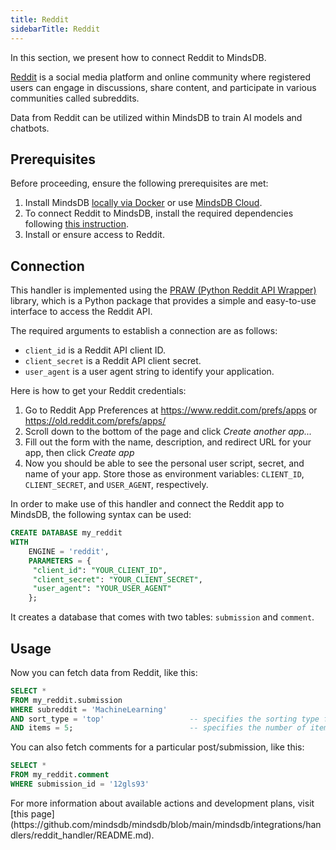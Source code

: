 ```yaml
---
title: Reddit
sidebarTitle: Reddit
---
```


In this section, we present how to connect Reddit to MindsDB.

[Reddit](https://www.reddit.com/) is a social media platform and online community where registered users can engage in discussions, share content, and participate in various communities called subreddits.

Data from Reddit can be utilized within MindsDB to train AI models and chatbots.

## Prerequisites

Before proceeding, ensure the following prerequisites are met:

1. Install MindsDB [locally via Docker](https://docs.mindsdb.com/setup/self-hosted/docker) or use [MindsDB Cloud](https://cloud.mindsdb.com/).
2. To connect Reddit to MindsDB, install the required dependencies following [this instruction](/setup/self-hosted/docker#install-dependencies).
3. Install or ensure access to Reddit.

## Connection

This handler is implemented using the [PRAW (Python Reddit API Wrapper)](https://praw.readthedocs.io/en/latest/) library, which is a Python package that provides a simple and easy-to-use interface to access the Reddit API.

The required arguments to establish a connection are as follows:

* `client_id` is a Reddit API client ID.
* `client_secret` is a Reddit API client secret.
* `user_agent` is a user agent string to identify your application.

<Tip>
Here is how to get your Reddit credentials:

1. Go to Reddit App Preferences at https://www.reddit.com/prefs/apps or https://old.reddit.com/prefs/apps/
2. Scroll down to the bottom of the page and click *Create another app...*
3. Fill out the form with the name, description, and redirect URL for your app, then click *Create app*
4. Now you should be able to see the personal user script, secret, and name of your app. Store those as environment variables: `CLIENT_ID`, `CLIENT_SECRET`, and `USER_AGENT`, respectively.
</Tip>

In order to make use of this handler and connect the Reddit app to MindsDB, the following syntax can be used:

```sql
CREATE DATABASE my_reddit
WITH 
    ENGINE = 'reddit',
    PARAMETERS = {
     "client_id": "YOUR_CLIENT_ID",
     "client_secret": "YOUR_CLIENT_SECRET",
     "user_agent": "YOUR_USER_AGENT"
    };
```

It creates a database that comes with two tables: `submission` and `comment`.

## Usage

Now you can fetch data from Reddit, like this:

```sql
SELECT *
FROM my_reddit.submission
WHERE subreddit = 'MachineLearning'
AND sort_type = 'top'                   -- specifies the sorting type for the subreddit (possible values include 'hot', 'new', 'top', 'controversial', 'gilded', 'wiki', 'mod', 'rising')
AND items = 5;                          -- specifies the number of items to fetch from the subreddit
```

You can also fetch comments for a particular post/submission, like this:

```sql
SELECT *
FROM my_reddit.comment
WHERE submission_id = '12gls93'
```

<Info>
For more information about available actions and development plans, visit [this page](https://github.com/mindsdb/mindsdb/blob/main/mindsdb/integrations/handlers/reddit_handler/README.md).
</Info>
